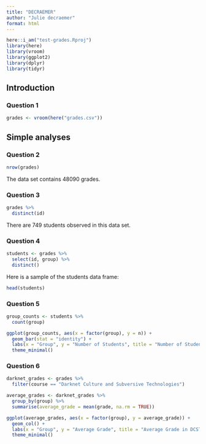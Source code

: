 ```yaml
---
title: "DECRAEMER"
author: "Julie decraemer"
format: html
---
```

```r
here::i_am("test-grades.Rproj")
library(here)
library(vroom)
library(ggplot2)
library(dplyr)
library(tidyr)
```
## Introduction
### Question 1
```r
grades <- vroom(here("grades.csv"))
```
## Simple analyses
### Question 2
```r
nrow(grades)
```
The data set contains 48090 grades.

### Question 3
```r
grades %>%
  distinct(id)
```
There are 749 students observed in this data set.

### Question 4
```r
students <- grades %>%
  select(id, group) %>%
  distinct()
```
Here is a sample of the students data frame:
```r
head(students)
```

### Question 5
```r
group_counts <- students %>%
  count(group)

ggplot(group_counts, aes(x = factor(group), y = n)) +
  geom_bar(stat = "identity") +
  labs(x = "Group", y = "Number of Students", title = "Number of Students per Group") +
  theme_minimal()
```

### Question 6
```r
darknet_grades <- grades %>%
  filter(course == "Darknet Culture and Subversive Technologies")

average_grades <- darknet_grades %>%
  group_by(group) %>%
  summarise(average_grade = mean(grade, na.rm = TRUE))

ggplot(average_grades, aes(x = factor(group), y = average_grade)) +
  geom_col() +
  labs(x = "Group", y = "Average Grade", title = "Average Grade in DCST by Group") +
  theme_minimal()
```

